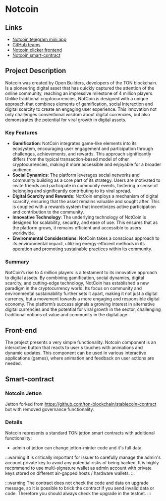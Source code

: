 # Notcoin

## Links

- [Notcoin telegram mini app](https://t.me/notcoin_bot/click)
- [GitHub teams](https://github.com/OpenBuilders)
- [Notcoin clicker frontend](https://github.com/OpenBuilders/notcoin-clicker)
- [Notcoin smart-contract](https://github.com/OpenBuilders/notcoin-contract)

## Project Description

Notcoin was created by Open Builders, developers of the TON blockchain. Is a pioneering digital asset that has quickly captured the attention of the online community, reaching an impressive milestone of 4 million players. Unlike traditional cryptocurrencies, NotCoin is designed with a unique approach that combines elements of gamification, social interaction and digital scarcity to create an engaging user experience. This innovation not only challenges conventional wisdom about digital currencies, but also demonstrates the potential for viral growth in digital assets.

### Key Features

- **Gamification**: NotCoin integrates game-like elements into its ecosystem, encouraging user engagement and participation through challenges, achievements, and rewards. This approach significantly differs from the typical transaction-based model of other cryptocurrencies, making it more accessible and enjoyable for a broader audience.
- **Social Dynamics**: The platform leverages social networks and community building as a core part of its strategy. Users are motivated to invite friends and participate in community events, fostering a sense of belonging and significantly contributing to its viral spread.
- **Digital Scarcity and Rewards**: NotCoin employs a mechanism of digital scarcity, ensuring that the asset remains valuable and sought after. This is coupled with a rewards system that incentivizes active participation and contribution to the community.
- **Innovative Technology**: The underlying technology of NotCoin is designed for scalability, security, and ease of use. This ensures that as the platform grows, it remains efficient and accessible to users worldwide.
- **Environmental Considerations**: NotCoin takes a conscious approach to its environmental impact, utilizing energy-efficient methods in its operation and promoting sustainable practices within its community.

### Summary

NotCoin’s rise to 4 million players is a testament to its innovative approach to digital assets. By combining gamification, social dynamics, digital scarcity, and cutting-edge technology, NotCoin has established a new paradigm in the cryptocurrency world. Its focus on community and environmental sustainability further sets it apart, making it not just a digital currency, but a movement towards a more engaging and responsible digital economy. The platform’s success signals a growing interest in alternative digital currencies and the potential for viral growth in the sector, challenging traditional notions of value and community in the digital age.

## Front-end

The project presents a very simple functionality. Notcoin component is an interactive button that reacts to user's touches with animations and dynamic updates. This component can be used in various interactive applications (games), where animation and feedback on user actions are needed.

## Smart-contract

### Notcoin Jetton

Jetton forked from https://github.com/ton-blockchain/stablecoin-contract but with removed governance functionality.

### Details

Notcoin represents a standard TON jetton smart contracts with additional functionality:

- admin of jetton can change jetton-minter code and it's full data.

:::warning
It is critically important for issuer to carefully manage the admin's account private key to avoid any potential risks of being hacked. It is highly recommend to use multi-signature wallet as admin account with private keys stored on different air-gapped hosts / hardware wallets.
:::

:::warning
The contract does not check the code and data on upgrade message, so it is possible to brick the contract if you send invalid data or code. Therefore you should always check the upgrade in the testnet.
:::
